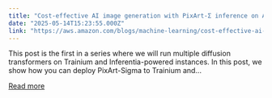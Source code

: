 ```yaml
---
title: "Cost-effective AI image generation with PixArt-Σ inference on AWS Trainium and AWS Inferentia"
date: "2025-05-14T15:23:55.000Z"
link: "https://aws.amazon.com/blogs/machine-learning/cost-effective-ai-image-generation-with-pixart-%CF%83-inference-on-aws-trainium-and-aws-inferentia/"
---
```


This post is the first in a series where we will run multiple diffusion transformers on Trainium and Inferentia-powered instances. In this post, we show how you can deploy PixArt-Sigma to Trainium and...

[Read more](https://aws.amazon.com/blogs/machine-learning/cost-effective-ai-image-generation-with-pixart-%CF%83-inference-on-aws-trainium-and-aws-inferentia/)
